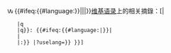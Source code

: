 [[File:Wikiquote-logo.svg|12px|link=]]&nbsp;{{#ifeq:{{#language:{{{1}}}}}|{{{1}}}||{{Iso2lang|{{{1}}}}}}}[[维基语录]]上的相关摘錄：[{{fullurl:<!--
-->{{#ifeq:{{#language:{{{1}}}|{{int:Lang}}}}|{{{1}}}
    |q
    |q}}:<!--
-->{{#ifeq:{{#language:{{{1}}}|{{int:Lang}}}}|{{{1}}}
    |
    |{{{1}}}:}}<!--
-->{{{2|}}}|?uselang={{int:Lang}}}} {{{3|{{PAGENAME}}}}}]<noinclude>
{{Documentation|content=
本模板接受3个参数：
:<nowiki>{{wikiquotelang-inline|1|2|3}}</nowiki>

* '''1''' 是维基语录语言代码。如果此参数为空，或者内容异常，则会被导入中文维基语录（[//zh.wikiquote.org/ zh.wikiquote.org]）
* '''2''' 是对应语言维基语录的页面名
* '''3''' 是显示名称。这是个可选参数，默认显示是当前页面名
::如果2和3留空，则默认引用当前条目的同名国家代码维基语录的条目。

== 参见 ==
* [[Template:Wikiquote]]
* [[Template:Wikiquote-inline]]

[[Category:姊妹計劃鏈接模板]]


}}</noinclude>
